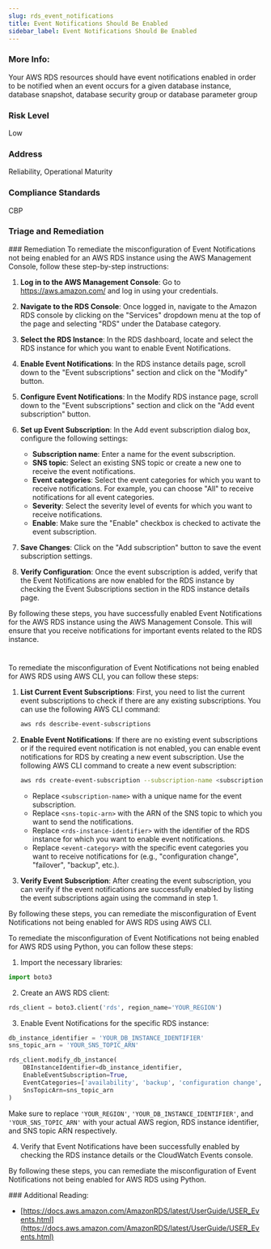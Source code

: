 ```yaml
---
slug: rds_event_notifications
title: Event Notifications Should Be Enabled
sidebar_label: Event Notifications Should Be Enabled
---
```


### More Info:

Your AWS RDS resources should have event notifications enabled in order to be notified when an event occurs for a given database instance, database snapshot, database security group or database parameter group

### Risk Level

Low

### Address

Reliability, Operational Maturity

### Compliance Standards

CBP


### Triage and Remediation
<Tabs>
<Tab title='Remediation'>
### Remediation

<AccordionGroup>
<Accordion title='Using Console' defaultOpen='true'>
To remediate the misconfiguration of Event Notifications not being enabled for an AWS RDS instance using the AWS Management Console, follow these step-by-step instructions:

1. **Log in to the AWS Management Console**: Go to https://aws.amazon.com/ and log in using your credentials.

2. **Navigate to the RDS Console**: Once logged in, navigate to the Amazon RDS console by clicking on the "Services" dropdown menu at the top of the page and selecting "RDS" under the Database category.

3. **Select the RDS Instance**: In the RDS dashboard, locate and select the RDS instance for which you want to enable Event Notifications.

4. **Enable Event Notifications**: In the RDS instance details page, scroll down to the "Event subscriptions" section and click on the "Modify" button.

5. **Configure Event Notifications**: In the Modify RDS instance page, scroll down to the "Event subscriptions" section and click on the "Add event subscription" button.

6. **Set up Event Subscription**: In the Add event subscription dialog box, configure the following settings:
    - **Subscription name**: Enter a name for the event subscription.
    - **SNS topic**: Select an existing SNS topic or create a new one to receive the event notifications.
    - **Event categories**: Select the event categories for which you want to receive notifications. For example, you can choose "All" to receive notifications for all event categories.
    - **Severity**: Select the severity level of events for which you want to receive notifications.
    - **Enable**: Make sure the "Enable" checkbox is checked to activate the event subscription.

7. **Save Changes**: Click on the "Add subscription" button to save the event subscription settings.

8. **Verify Configuration**: Once the event subscription is added, verify that the Event Notifications are now enabled for the RDS instance by checking the Event Subscriptions section in the RDS instance details page.

By following these steps, you have successfully enabled Event Notifications for the AWS RDS instance using the AWS Management Console. This will ensure that you receive notifications for important events related to the RDS instance.

#
</Accordion>

<Accordion title='Using CLI'>
To remediate the misconfiguration of Event Notifications not being enabled for AWS RDS using AWS CLI, you can follow these steps:

1. **List Current Event Subscriptions**: First, you need to list the current event subscriptions to check if there are any existing subscriptions. You can use the following AWS CLI command:
   
   ```bash
   aws rds describe-event-subscriptions
   ```

2. **Enable Event Notifications**: If there are no existing event subscriptions or if the required event notification is not enabled, you can enable event notifications for RDS by creating a new event subscription. Use the following AWS CLI command to create a new event subscription:

   ```bash
   aws rds create-event-subscription --subscription-name <subscription-name> --sns-topic-arn <sns-topic-arn> --source-type db-instance --source-ids <rds-instance-identifier> --event-categories <event-category>
   ```

   - Replace `<subscription-name>` with a unique name for the event subscription.
   - Replace `<sns-topic-arn>` with the ARN of the SNS topic to which you want to send the notifications.
   - Replace `<rds-instance-identifier>` with the identifier of the RDS instance for which you want to enable event notifications.
   - Replace `<event-category>` with the specific event categories you want to receive notifications for (e.g., "configuration change", "failover", "backup", etc.).

3. **Verify Event Subscription**: After creating the event subscription, you can verify if the event notifications are successfully enabled by listing the event subscriptions again using the command in step 1.

By following these steps, you can remediate the misconfiguration of Event Notifications not being enabled for AWS RDS using AWS CLI.
</Accordion>

<Accordion title='Using Python'>
To remediate the misconfiguration of Event Notifications not being enabled for AWS RDS using Python, you can follow these steps:

1. Import the necessary libraries:
```python
import boto3
```

2. Create an AWS RDS client:
```python
rds_client = boto3.client('rds', region_name='YOUR_REGION')
```

3. Enable Event Notifications for the specific RDS instance:
```python
db_instance_identifier = 'YOUR_DB_INSTANCE_IDENTIFIER'
sns_topic_arn = 'YOUR_SNS_TOPIC_ARN'

rds_client.modify_db_instance(
    DBInstanceIdentifier=db_instance_identifier,
    EnableEventSubscription=True,
    EventCategories=['availability', 'backup', 'configuration change', 'creation', 'deletion', 'failover', 'failure', 'low storage', 'maintenance', 'notification', 'recovery', 'restoration'],
    SnsTopicArn=sns_topic_arn
)
```

Make sure to replace `'YOUR_REGION'`, `'YOUR_DB_INSTANCE_IDENTIFIER'`, and `'YOUR_SNS_TOPIC_ARN'` with your actual AWS region, RDS instance identifier, and SNS topic ARN respectively.

4. Verify that Event Notifications have been successfully enabled by checking the RDS instance details or the CloudWatch Events console.

By following these steps, you can remediate the misconfiguration of Event Notifications not being enabled for AWS RDS using Python.
</Accordion>

</AccordionGroup>
</Tab>
</Tabs>
### Additional Reading:

- [https://docs.aws.amazon.com/AmazonRDS/latest/UserGuide/USER_Events.html](https://docs.aws.amazon.com/AmazonRDS/latest/UserGuide/USER_Events.html) 

